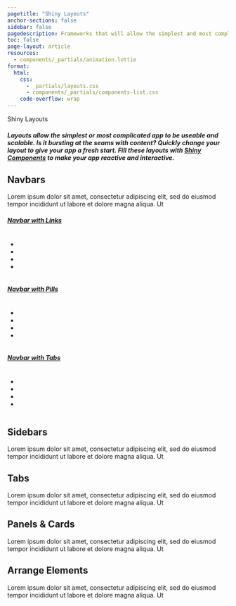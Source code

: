 ```yaml
---
pagetitle: "Shiny Layouts"
anchor-sections: false
sidebar: false
pagedescription: Frameworks that will allow the simplest and most complicated app to be useable and scalable.  Is it bursting at the seams with content? Quickly change your layout to give your app a fresh start. 
toc: false
page-layout: article
resources:
  - components/_partials/animation.lottie
format:
  html:
    css: 
      - _partials/layouts.css
      - components/_partials/components-list.css
    code-overflow: wrap
---
```

<!-- Begin Hero area -->
:::::::: {.column-screen-inset .mx-auto style="max-width: 1300px;"}
:::::: {.grid .hero-area .my-md-0 .my-5}
:::: {.g-col-md-7 .g-col-12 .pe-0 .pe-md-5 .my-auto}
::: {.display-3 .fw-bold}
Shiny Layouts
:::

##### Layouts allow the simplest or most complicated app to be useable and scalable.  Is it bursting at the seams with content? Quickly change your layout to give your app a fresh start. Fill these layouts with [Shiny Components](https://shiny.posit.co/py/docs/ui-page-layouts.html) to make your app reactive and interactive.
::::
:::: {.g-col-md-5 .g-col-10 .g-start-4 .components-hero-img-container}

<div class="ps-4 pt-5 components-hero-img" >
<script src="https://unpkg.com/@dotlottie/player-component@latest/dist/dotlottie-player.mjs" type="module"></script> 
<dotlottie-player src="/components/_partials/animation.lottie" background="transparent" speed="1" style="width: 100%; height: auto;" autoplay></dotlottie-player>
</div>

::::

::::::
::::::::
<!-- End Hero area -->

<!-- Begin List area -->
:::::::: {.column-screen-inset .mx-auto style="max-width: 1300px;"}
:::::: {.grid .list-section #navbars}

:::: {.g-col-xl-3 .g-col-12}
::: {.sticky-xl-top .pt-4}

<h2 class="mt-4"> <i class="me-2 p-90 bi bi-window indigo"></i> Navbars </h2>

Lorem ipsum dolor sit amet, consectetur adipiscing elit, sed do eiusmod tempor incididunt ut labore et dolore magna aliqua. Ut

:::
::::
:::: {.g-col-xl-9 .g-col-12 .pt-3 .pt-xl-5 .ps-0 .ps-xl-5 .ms-0 .ms-xl-4}
::: {#navbar .grid}


<style>
  .layout-list-card {
    align-content: flex-start;
    justify-content: space-evenly;
        overflow: hidden;
  }
  /*.layout-list-card .nav-link {
    padding: 0.5rem 0.75rem;
    color: white;
    background-color: #007bc2;
  }
*/
</style>


<div class="g-col-md-4 g-col-sm-6 g-col-12 component-list-column">
<div class="component-list-header">
<a class="component-list-header-text" href="<%= item.path %>">
<h5>Navbar with Links</h5>
</a>
<div class="component-list-icon">
<p class="my-0"><a class="text-decoration-none dark" href="navbars.qmd">
<i class="component-link-icon dark bi fst-normal"></i>
</a></p>
</div>
</div>
<div class="component-list-card layout-list-card w-100">

<ul class="nav nav-fill w-100">
  <li class="nav-item">
    <a class="nav-link" aria-current="page" href="#"><i class="bi bi-square-fill"></i></a>
  </li>
  <li class="nav-item">
    <a class="nav-link" href="#"><i class="bi bi-square-fill"></i></a>
  </li>
  <li class="nav-item"> 
    <a class="nav-link" href="#"><i class="bi bi-square-fill"></i></a>
  </li>
  <li class="nav-item">
    <a class="nav-link" href="#"><i class="bi bi-square-fill"></i></a>
  </li>
</ul>

</div>
</div>



<div class="g-col-md-4 g-col-sm-6 g-col-12 component-list-column">
<div class="component-list-header">
<a class="component-list-header-text" href="<%= item.path %>">
<h5>Navbar with Pills</h5>
</a>
<div class="component-list-icon">
<p class="my-0"><a class="text-decoration-none dark" href="navbars.qmd">
<i class="component-link-icon dark bi fst-normal"></i>
</a></p>
</div>
</div>
<div class="component-list-card layout-list-card">


<ul class="nav nav-pills nav-fill w-100">
  <li class="nav-item">
    <a class="nav-link" aria-current="page" href="#"><i class="bi bi-square-fill"></i></a>
  </li>
  <li class="nav-item">
    <a class="nav-link" href="#"><i class="bi bi-square-fill"></i></a>
  </li>
  <li class="nav-item"> 
    <a class="nav-link" href="#"><i class="bi bi-square-fill"></i></a>
  </li>
  <li class="nav-item">
    <a class="nav-link" href="#"><i class="bi bi-square-fill"></i></a>
  </li>
</ul>

</div>
</div>


<div class="g-col-md-4 g-col-sm-6 g-col-12 component-list-column">
<div class="component-list-header">
<a class="component-list-header-text" href="<%= item.path %>">
<h5>Navbar with Tabs</h5>
</a>
<div class="component-list-icon">
<p class="my-0"><a class="text-decoration-none dark" href="navbars.qmd">
<i class="component-link-icon dark bi fst-normal"></i>
</a></p>
</div>
</div>
<div class="component-list-card layout-list-card">

<ul class="nav nav-tabs nav-fill w-100">
  <li class="nav-item">
    <a class="nav-link" aria-current="page" href="#"><i class="bi bi-square-fill"></i></a>
  </li>
  <li class="nav-item">
    <a class="nav-link" href="#"><i class="bi bi-square-fill"></i></a>
  </li>
  <li class="nav-item"> 
    <a class="nav-link" href="#"><i class="bi bi-square-fill"></i></a>
  </li>
  <li class="nav-item">
    <a class="nav-link" href="#"><i class="bi bi-square-fill"></i></a>
  </li>
</ul>

</div>
</div>






:::

::::

::::::
:::::: {.grid .list-section style="margin-top: -1px;" #sidebars}
:::: {.g-col-xl-3 .g-col-12}

::: {.sticky-xl-top .pt-4}

<h2 class="mt-4"> <i class="me-2 p-90 bi bi-layout-sidebar indigo"></i> Sidebars </h2>

Lorem ipsum dolor sit amet, consectetur adipiscing elit, sed do eiusmod tempor incididunt ut labore et dolore magna aliqua. Ut

:::
::::
:::: {.g-col-xl-9 .g-col-12 .pt-3 .pt-xl-5 .ps-0 .ps-xl-5 .ms-0 .ms-xl-4}
::: {#sidebar .grid}
:::

::::

::::::
:::::: {.grid .list-section style="margin-top: -1px;" #tabs}
:::: {.g-col-xl-3 .g-col-12}
::: {.sticky-xl-top .pt-4}

<h2 class="mt-4"> <i class="me-2 p-90 bi bi-layout-three-columns indigo"></i> Tabs </h2>

Lorem ipsum dolor sit amet, consectetur adipiscing elit, sed do eiusmod tempor incididunt ut labore et dolore magna aliqua. Ut

:::
::::
:::: {.g-col-xl-9 .g-col-12 .pt-3 .pt-xl-5 .ps-0 .ps-xl-5 .ms-0 .ms-xl-4}
::: {#tab .grid}
:::

::::

::::::

:::::: {.grid .list-section style="margin-top: -1px;" #panels}
:::: {.g-col-xl-3 .g-col-12}
::: {.sticky-xl-top .pt-4}

<h2 class="mt-4"> <i class="me-2 p-90 bi bi-grid-fill indigo"></i> Panels & Cards </h2>

Lorem ipsum dolor sit amet, consectetur adipiscing elit, sed do eiusmod tempor incididunt ut labore et dolore magna aliqua. Ut

:::
::::
:::: {.g-col-xl-9 .g-col-12 .pt-3 .pt-xl-5 .ps-0 .ps-xl-5 .ms-0 .ms-xl-4}
::: {#panel .grid}
:::

::::

::::::


:::::: {.grid .list-section style="margin-top: -1px;" #elements}
:::: {.g-col-xl-3 .g-col-12}
::: {.sticky-xl-top .pt-4}

<h2 class="mt-4"> <i class="me-2 p-90 bi bi-columns indigo"></i> Arrange Elements </h2>

Lorem ipsum dolor sit amet, consectetur adipiscing elit, sed do eiusmod tempor incididunt ut labore et dolore magna aliqua. Ut

:::
::::
:::: {.g-col-xl-9 .g-col-12 .pt-3 .pt-xl-5 .ps-0 .ps-xl-5 .ms-0 .ms-xl-4}
::: {#element .grid}
:::

::::

::::::

::::::::
<!-- End List area -->